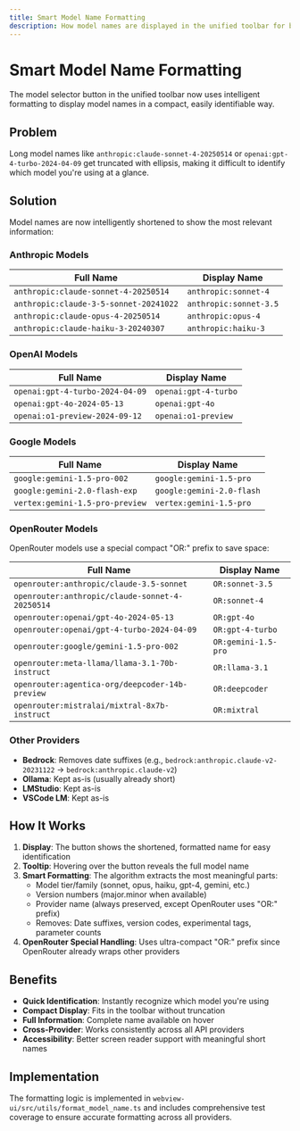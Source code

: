 ```yaml
---
title: Smart Model Name Formatting
description: How model names are displayed in the unified toolbar for better identification
---
```


# Smart Model Name Formatting

The model selector button in the unified toolbar now uses intelligent formatting to display model names in a compact, easily identifiable way.

## Problem

Long model names like `anthropic:claude-sonnet-4-20250514` or `openai:gpt-4-turbo-2024-04-09` get truncated with ellipsis, making it difficult to identify which model you're using at a glance.

## Solution

Model names are now intelligently shortened to show the most relevant information:

### Anthropic Models

| Full Name | Display Name |
|-----------|--------------|
| `anthropic:claude-sonnet-4-20250514` | `anthropic:sonnet-4` |
| `anthropic:claude-3-5-sonnet-20241022` | `anthropic:sonnet-3.5` |
| `anthropic:claude-opus-4-20250514` | `anthropic:opus-4` |
| `anthropic:claude-haiku-3-20240307` | `anthropic:haiku-3` |

### OpenAI Models

| Full Name | Display Name |
|-----------|--------------|
| `openai:gpt-4-turbo-2024-04-09` | `openai:gpt-4-turbo` |
| `openai:gpt-4o-2024-05-13` | `openai:gpt-4o` |
| `openai:o1-preview-2024-09-12` | `openai:o1-preview` |

### Google Models

| Full Name | Display Name |
|-----------|--------------|
| `google:gemini-1.5-pro-002` | `google:gemini-1.5-pro` |
| `google:gemini-2.0-flash-exp` | `google:gemini-2.0-flash` |
| `vertex:gemini-1.5-pro-preview` | `vertex:gemini-1.5-pro` |

### OpenRouter Models

OpenRouter models use a special compact "OR:" prefix to save space:

| Full Name | Display Name |
|-----------|--------------|
| `openrouter:anthropic/claude-3.5-sonnet` | `OR:sonnet-3.5` |
| `openrouter:anthropic/claude-sonnet-4-20250514` | `OR:sonnet-4` |
| `openrouter:openai/gpt-4o-2024-05-13` | `OR:gpt-4o` |
| `openrouter:openai/gpt-4-turbo-2024-04-09` | `OR:gpt-4-turbo` |
| `openrouter:google/gemini-1.5-pro-002` | `OR:gemini-1.5-pro` |
| `openrouter:meta-llama/llama-3.1-70b-instruct` | `OR:llama-3.1` |
| `openrouter:agentica-org/deepcoder-14b-preview` | `OR:deepcoder` |
| `openrouter:mistralai/mixtral-8x7b-instruct` | `OR:mixtral` |

### Other Providers

- **Bedrock**: Removes date suffixes (e.g., `bedrock:anthropic.claude-v2-20231122` → `bedrock:anthropic.claude-v2`)
- **Ollama**: Kept as-is (usually already short)
- **LMStudio**: Kept as-is
- **VSCode LM**: Kept as-is

## How It Works

1. **Display**: The button shows the shortened, formatted name for easy identification
2. **Tooltip**: Hovering over the button reveals the full model name
3. **Smart Formatting**: The algorithm extracts the most meaningful parts:
   - Model tier/family (sonnet, opus, haiku, gpt-4, gemini, etc.)
   - Version numbers (major.minor when available)
   - Provider name (always preserved, except OpenRouter uses "OR:" prefix)
   - Removes: Date suffixes, version codes, experimental tags, parameter counts
4. **OpenRouter Special Handling**: Uses ultra-compact "OR:" prefix since OpenRouter already wraps other providers

## Benefits

- **Quick Identification**: Instantly recognize which model you're using
- **Compact Display**: Fits in the toolbar without truncation
- **Full Information**: Complete name available on hover
- **Cross-Provider**: Works consistently across all API providers
- **Accessibility**: Better screen reader support with meaningful short names

## Implementation

The formatting logic is implemented in `webview-ui/src/utils/format_model_name.ts` and includes comprehensive test coverage to ensure accurate formatting across all providers.

